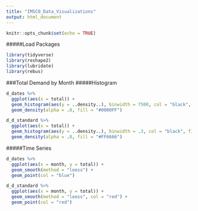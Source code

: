 ```yaml
---
title: "IMSCO_Data_Visualizations"
output: html_document
---
```


```r
knitr::opts_chunk$set(echo = TRUE)
```

#####Load Packages
```r
library(tidyverse)
library(reshape2)
library(lubridate)
library(rebus)
```

###Total Demand by Month
#####Histogram
```r
d_dates %>% 
  ggplot(aes(x = total)) +
  geom_histogram(aes(y = ..density..), binwidth = 7500, col = "black", fill = "white") +
  geom_density(alpha = .8, fill = "#0000FF")

d_d_standard %>% 
  ggplot(aes(x = total)) +
  geom_histogram(aes(y = ..density..), binwidth = .3, col = "black", fill = "white") +
  geom_density(alpha = .8, fill = "#FF6666")
```

#####Time Series
```r
d_dates %>% 
  ggplot(aes(x = month, y = total)) +
  geom_smooth(method = "loess") +
  geom_point(col = "blue")

d_d_standard %>% 
  ggplot(aes(x = month, y = total)) +
  geom_smooth(method = "loess", col = "red") +
  geom_point(col = "red")
```

